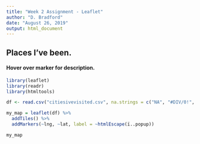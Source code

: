 ```yaml
---
title: "Week 2 Assignment - Leaflet"
author: "D. Bradford"
date: "August 26, 2019"
output: html_document
---
```


## Places I've been.
#### Hover over marker for description.

```r
library(leaflet)
library(readr)
library(htmltools)

df <- read.csv("citiesivevisited.csv", na.strings = c("NA", "#DIV/0!", ""))

my_map = leaflet(df) %>%
  addTiles() %>%
  addMarkers(~lng, ~lat, label = ~htmlEscape(ï..popup))

my_map
```